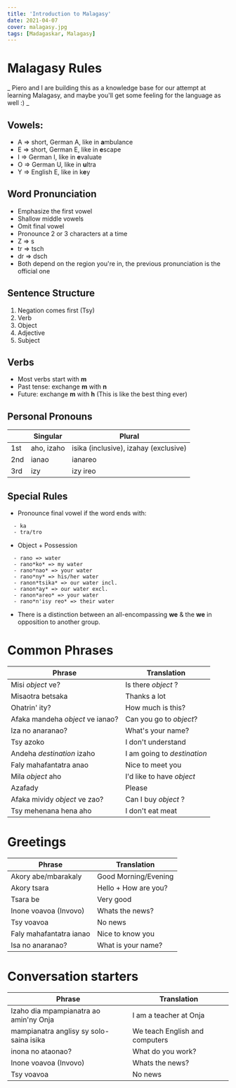 ```yaml
---
title: 'Introduction to Malagasy'
date: 2021-04-07
cover: malagasy.jpg
tags: [Madagaskar, Malagasy]
---
```


# Malagasy Rules

_ Piero and I are building this as a knowledge base for our attempt at learning Malagasy, and maybe you'll get some feeling for the language as well :) _

## Vowels:

- A => short, German A, like in **a**mbulance
- E => short, German E, like in **e**scape
- I => German I, like in **e**valuate
- O => German U, like in **u**ltra
- Y => English E, like in k**e**y

## Word Pronunciation

- Emphasize the first vowel
- Shallow middle vowels
- Omit final vowel
- Pronounce 2 or 3 characters at a time
- Z => s
- tr => tsch
- dr => dsch
- Both depend on the region you're in, the previous pronunciation is the official one

## Sentence Structure

1. Negation comes first (Tsy)
2. Verb
3. Object
4. Adjective
5. Subject

## Verbs

- Most verbs start with **m**
- Past tense: exchange **m** with **n**
- Future: exchange **m** with **h** (This is like the best thing ever)

## Personal Pronouns

|     | Singular   | Plural                                |
| --- | ---------- | ------------------------------------- |
| 1st | aho, izaho | isika (inclusive), izahay (exclusive) |
| 2nd | ianao      | ianareo                               |
| 3rd | izy        | izy ireo                              |

## Special Rules

- Pronounce final vowel if the word ends with:

```
  - ka
  - tra/tro
```

- Object + Possession

```
  - rano => water
  - rano*ko* => my water
  - rano*nao* => your water
  - rano*ny* => his/her water
  - ranon*tsika* => our water incl.
  - ranon*ay* => our water excl.
  - ranon*areo* => your water
  - rano*n'isy reo* => their water
```

- There is a distinction between an all-encompassing **we** & the **we** in opposition to another group.

# Common Phrases

| Phrase                           | Translation                 |
| -------------------------------- | --------------------------- |
| Misi _object_ ve?                | Is there _object_ ?         |
| Misaotra betsaka                 | Thanks a lot                |
| Ohatrin' ity?                    | How much is this?           |
| Afaka mandeha _object_ ve ianao? | Can you go to _object_?     |
| Iza no anaranao?                 | What's your name?           |
| Tsy azoko                        | I don't understand          |
| Andeha _destination_ izaho       | I am going to _destination_ |
| Faly mahafantatra anao           | Nice to meet you            |
| Mila _object_ aho                | I'd like to have _object_   |
| Azafady                          | Please                      |
| Afaka mividy _object_ ve zao?    | Can I buy _object_ ?        |
| Tsy mehenana hena aho            | I don't eat meat            |

# Greetings

| Phrase                  | Translation          |
| ----------------------- | -------------------- |
| Akory abe/mbarakaly     | Good Morning/Evening |
| Akory tsara             | Hello + How are you? |
| Tsara be                | Very good            |
| Inone voavoa (Invovo)   | Whats the news?      |
| Tsy voavoa              | No news              |
| Faly mahafantatra ianao | Nice to know you     |
| Isa no anaranao?        | What is your name?   |

# Conversation starters

| Phrase                                  | Translation                    |
| --------------------------------------- | ------------------------------ |
| Izaho dia mpampianatra ao amin'ny Onja  | I am a teacher at Onja         |
| mampianatra anglisy sy solo-saina isika | We teach English and computers |
| inona no ataonao?                       | What do you work?              |
| Inone voavoa (Invovo)                   | Whats the news?                |
| Tsy voavoa                              | No news                        |
